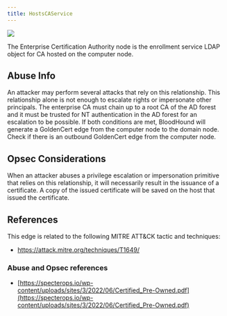 ```yaml
---
title: HostsCAService
---
```


<img noZoom src="/assets/enterprise-AND-community-edition-pill-tag.svg"/> 


The Enterprise Certification Authority node is the enrollment service LDAP object for CA hosted on the computer node.

Abuse Info[](#h_01HPHZJSTFS46D4BFVYAB25KTE)
-------------------------------------------

An attacker may perform several attacks that rely on this relationship. This relationship alone is not enough to escalate rights or impersonate other principals. The enterprise CA must chain up to a root CA of the AD forest and it must be trusted for NT authentication in the AD forest for an escalation to be possible. If both conditions are met, BloodHound will generate a GoldenCert edge from the computer node to the domain node. Check if there is an outbound GoldenCert edge from the computer node.

Opsec Considerations[](#heading-2)
----------------------------------

When an attacker abuses a privilege escalation or impersonation primitive that relies on this relationship, it will necessarily result in the issuance of a certificate. A copy of the issued certificate will be saved on the host that issued the certificate.

References[](#heading-3)
------------------------

This edge is related to the following MITRE ATT&CK tactic and techniques:

* https://attack.mitre.org/techniques/T1649/

### Abuse and Opsec references

* [https://specterops.io/wp-content/uploads/sites/3/2022/06/Certified_Pre-Owned.pdf](https://specterops.io/wp-content/uploads/sites/3/2022/06/Certified_Pre-Owned.pdf)

